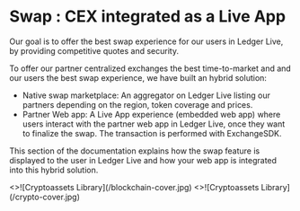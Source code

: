 
# Swap : CEX integrated as a Live App 

Our goal is to offer the best swap experience for our users in Ledger Live, by providing competitive quotes and security.

To offer our partner centralized exchanges the best time-to-market and and our users the best swap experience, we have built an hybrid solution:
- Native swap marketplace: An aggregator on Ledger Live listing our partners depending on the region, token coverage and prices.
- Partner Web app: A Live App experience (embedded web app) where users interact with the partner web app in Ledger Live, once they want to finalize the swap. The transaction is performed with ExchangeSDK.

This section of the documentation explains how the swap feature is displayed to the user in Ledger Live and how your web app is integrated into this hybrid solution.

<Cards num={2}>
  <Card 
    image
    arrow
    title="Start Here" 
    href="/swap-live-app/start-here">
    <>![Cryptoassets Library](/blockchain-cover.jpg)</> 
  </Card>
  <Card 
    image
    arrow
    title="Flows" 
    href="/swap-live-app/flow-breakdown">
    <>![Cryptoassets Library](/crypto-cover.jpg)</> 
  </Card>
</Cards>